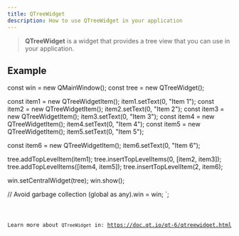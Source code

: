 ```yaml
---
title: QTreeWidget
description: How to use QTreeWidget in your application
---
```



> **QTreeWidget** is a widget that provides a tree view that you can use in your application.

## Example


const win = new QMainWindow();
const tree = new QTreeWidget();

const item1 = new QTreeWidgetItem();
item1.setText(0, "Item 1");
const item2 = new QTreeWidgetItem();
item2.setText(0, "Item 2");
const item3 = new QTreeWidgetItem();
item3.setText(0, "Item 3");
const item4 = new QTreeWidgetItem();
item4.setText(0, "Item 4");
const item5 = new QTreeWidgetItem();
item5.setText(0, "Item 5");

const item6 = new QTreeWidgetItem();
item6.setText(0, "Item 6");

tree.addTopLevelItem(item1);
tree.insertTopLevelItems(0, [item2, item3]);
tree.addTopLevelItems([item4, item5]);
tree.insertTopLevelItem(2, item6);

win.setCentralWidget(tree);
win.show();

// Avoid garbage collection
(global as any).win = win;
`;

<Code code={qTreeWidgetExample} title='example_treeWidget.ts' lang='ts' />

Learn more about `QTreeWidget` in: https://doc.qt.io/qt-6/qtreewidget.html